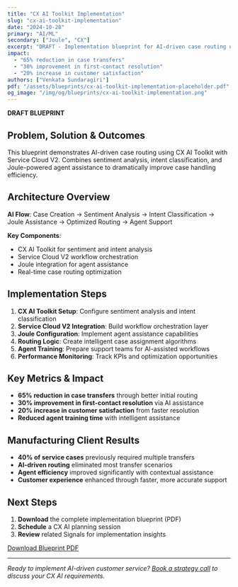 ```yaml
---
title: "CX AI Toolkit Implementation"
slug: "cx-ai-toolkit-implementation"
date: "2024-10-28"
primary: "AI/ML"
secondary: ["Joule", "CX"]
excerpt: "DRAFT - Implementation blueprint for AI-driven case routing using CX AI Toolkit with Service Cloud V2 and Joule integration."
impact:
  - "65% reduction in case transfers"
  - "30% improvement in first-contact resolution"
  - "20% increase in customer satisfaction"
authors: ["Venkata Sundaragiri"]
pdf: "/assets/blueprints/cx-ai-toolkit-implementation-placeholder.pdf"
og_image: "/img/og/blueprints/cx-ai-toolkit-implementation.png"
---
```


**DRAFT BLUEPRINT**

## Problem, Solution & Outcomes

This blueprint demonstrates AI-driven case routing using CX AI Toolkit with Service Cloud V2. Combines sentiment analysis, intent classification, and Joule-powered agent assistance to dramatically improve case handling efficiency.

## Architecture Overview

**AI Flow**: Case Creation → Sentiment Analysis → Intent Classification → Joule Assistance → Optimized Routing → Agent Support

**Key Components**:
- CX AI Toolkit for sentiment and intent analysis
- Service Cloud V2 workflow orchestration
- Joule integration for agent assistance
- Real-time case routing optimization

## Implementation Steps

1. **CX AI Toolkit Setup**: Configure sentiment analysis and intent classification
2. **Service Cloud V2 Integration**: Build workflow orchestration layer
3. **Joule Configuration**: Implement agent assistance capabilities
4. **Routing Logic**: Create intelligent case assignment algorithms
5. **Agent Training**: Prepare support teams for AI-assisted workflows
6. **Performance Monitoring**: Track KPIs and optimization opportunities

## Key Metrics & Impact

- **65% reduction in case transfers** through better initial routing
- **30% improvement in first-contact resolution** via AI assistance
- **20% increase in customer satisfaction** from faster resolution
- **Reduced agent training time** with intelligent assistance

## Manufacturing Client Results

- **40% of service cases** previously required multiple transfers
- **AI-driven routing** eliminated most transfer scenarios
- **Agent efficiency** improved significantly with contextual assistance
- **Customer experience** enhanced through faster, more accurate support

## Next Steps

1. **Download** the complete implementation blueprint (PDF)
2. **Schedule** a CX AI planning session
3. **Review** related Signals for implementation insights

<a href="/assets/blueprints/cx-ai-toolkit-implementation-placeholder.pdf" className="btn-primary">
  Download Blueprint PDF
</a>

---

*Ready to implement AI-driven customer service? [Book a strategy call](/contact) to discuss your CX AI requirements.*